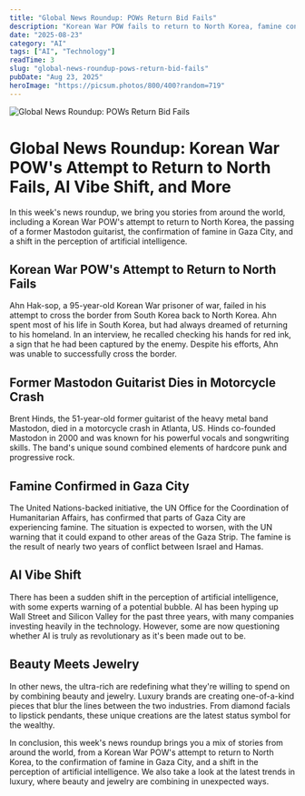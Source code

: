 ```yaml
---
title: "Global News Roundup: POWs Return Bid Fails"
description: "Korean War POW fails to return to North Korea, famine confirmed in Gaza City, and AI perception shifts."
date: "2025-08-23"
category: "AI"
tags: ["AI", "Technology"]
readTime: 3
slug: "global-news-roundup-pows-return-bid-fails"
pubDate: "Aug 23, 2025"
heroImage: "https://picsum.photos/800/400?random=719"
---
```


![Global News Roundup: POWs Return Bid Fails](https://picsum.photos/800/400?random=719)

**Global News Roundup: Korean War POW's Attempt to Return to North Fails, AI Vibe Shift, and More**
============================================================

In this week's news roundup, we bring you stories from around the world, including a Korean War POW's attempt to return to North Korea, the passing of a former Mastodon guitarist, the confirmation of famine in Gaza City, and a shift in the perception of artificial intelligence.

**Korean War POW's Attempt to Return to North Fails**
------------------------------------------------

Ahn Hak-sop, a 95-year-old Korean War prisoner of war, failed in his attempt to cross the border from South Korea back to North Korea. Ahn spent most of his life in South Korea, but had always dreamed of returning to his homeland. In an interview, he recalled checking his hands for red ink, a sign that he had been captured by the enemy. Despite his efforts, Ahn was unable to successfully cross the border.

**Former Mastodon Guitarist Dies in Motorcycle Crash**
------------------------------------------------

Brent Hinds, the 51-year-old former guitarist of the heavy metal band Mastodon, died in a motorcycle crash in Atlanta, US. Hinds co-founded Mastodon in 2000 and was known for his powerful vocals and songwriting skills. The band's unique sound combined elements of hardcore punk and progressive rock.

**Famine Confirmed in Gaza City**
--------------------------------

The United Nations-backed initiative, the UN Office for the Coordination of Humanitarian Affairs, has confirmed that parts of Gaza City are experiencing famine. The situation is expected to worsen, with the UN warning that it could expand to other areas of the Gaza Strip. The famine is the result of nearly two years of conflict between Israel and Hamas.

**AI Vibe Shift**
----------------

There has been a sudden shift in the perception of artificial intelligence, with some experts warning of a potential bubble. AI has been hyping up Wall Street and Silicon Valley for the past three years, with many companies investing heavily in the technology. However, some are now questioning whether AI is truly as revolutionary as it's been made out to be.

**Beauty Meets Jewelry**
-----------------------

In other news, the ultra-rich are redefining what they're willing to spend on by combining beauty and jewelry. Luxury brands are creating one-of-a-kind pieces that blur the lines between the two industries. From diamond facials to lipstick pendants, these unique creations are the latest status symbol for the wealthy.

In conclusion, this week's news roundup brings you a mix of stories from around the world, from a Korean War POW's attempt to return to North Korea, to the confirmation of famine in Gaza City, and a shift in the perception of artificial intelligence. We also take a look at the latest trends in luxury, where beauty and jewelry are combining in unexpected ways.
